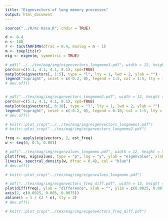 ```yaml
---
title: "Eigenvectors of long memory processes"
output: html_document
---
```


```r
source("../R/mc-mssa.R", chdir = TRUE)
```

```r
d <- 0.4
n <- 100
r <- tacvfARFIMA(dfrac = 0.4, maxlag = n - 1)
m <- toeplitz(r)
eig <- eigen(m, symmetric = TRUE)
```

```r
# pdf("../../tex/mag/img/eigenvectors_longmemo1.pdf", width = 12, height = 5, pointsize = 20)
par(mar=c(5.1, 4.1, 4.1, 8.1), xpd=TRUE)
matplot(eig$vectors[, 1:5], type = "l", lty = 1, lwd = 2, ylab = "")
legend("topright", inset = c(-0.2, 0), legend = 1:5, col = 1:5, lty = 1, lwd = 2)
# dev.off()


# pdf("../tex/mag/img/eigenvectors_longmemo2.pdf", width = 12, height = 5, pointsize = 20)
par(mar=c(5.1, 4.1, 4.1, 8.1), xpd=TRUE)
matplot(eig$vectors[, 6:10], type = "l", lty = 1, lwd = 2, ylab = "")
legend("topright", inset = c(-0.2, 0), legend = 6:10, col = 1:5, lty = 1, lwd = 2)
# dev.off()

# knitr::plot_crop("../../tex/mag/img/eigenvectors_longmemo1.pdf")
# knitr::plot_crop("../tex/mag/img/eigenvectors_longmemo2.pdf")
```

```r
freq <- apply(eig$vectors, 2, est_freq)
w <- seq(0, 0.5, 0.001)

# pdf("../tex/mag/img/eigenvalues_longmemo.pdf", width = 12, height = 5, pointsize = 20)
plot(freq, eig$values, type = "p", log = "y", ylab = "eigenvalue", xlab = "frequency")
lines(w, spectral_density(w, dfrac = 0.4), col = "blue")
# dev.off()

# knitr::plot_crop("../tex/mag/img/eigenvalues_longmemo.pdf")
```

```r
# pdf("../tex/mag/img/eigenvectors_freq_diff.pdf", width = 12, height = 5, pointsize = 20)
plot(diff(freq), ylab = "difference", xlab = "", ylim = c(0.0025, 0.0075), yaxt = "n")
axis(2, c(0.0025, 0.005, 0.0075))
abline(h = 1 / (2 * n), lty = 2)
# dev.off()

# knitr::plot_crop("../tex/mag/img/eigenvectors_freq_diff.pdf")
```



